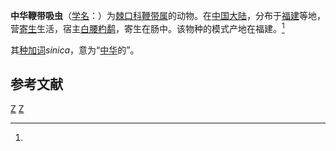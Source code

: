 {{Speciesbox
| taxon = Himasthla sinica
| authority = Wang, 1959<ref name='id10132'>{{cite web| url =http://www.bioinfo.cn/db05/BjdwSpecies.php?action=view&id=10132| title =中华鞭带吸虫| work =《中国动物物种编目数据库》| publisher =中国科学院微生物研究所| author =中国科学院动物研究所| accessdate =2009-04-16| deadurl =yes| archiveurl =https://web.archive.org/web/20160305042428/http://www.bioinfo.cn/db05/BjdwSpecies.php?action=view&id=10132| archivedate =2016-03-05}}</ref>
}}

'''中华鞭带吸虫'''（[[学名|学名]]：{{lang|la|''Himasthla sinica''}}）为[[棘口科|棘口科]][[鞭带属|鞭带属]]的动物。在[[中国大陆|中国大陆]]，分布于[[福建|福建]]等地，营[[寄生|寄生]]生活，宿主[[白腰杓鹬|白腰杓鹬]]，寄生在肠中。该物种的模式产地在福建。<ref name='id10132'/>

其[[种加词|种加词]]''sinica''，意为“[[中华|中华]]的”。

== 参考文献 ==
{{reflist}}

{{Taxonbar}}

[[Category:鞭带属|Z]]
[[Category:1959年描述的动物|Z]]


{{吸虫小作品}}